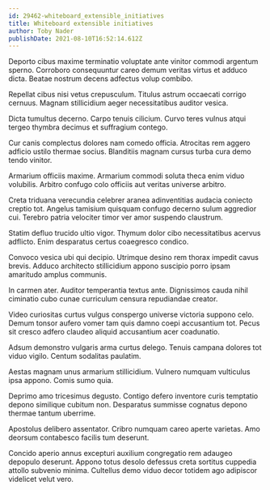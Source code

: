 ```yaml
---
id: 29462-whiteboard_extensible_initiatives
title: Whiteboard extensible initiatives
author: Toby Nader
publishDate: 2021-08-10T16:52:14.612Z
---
```


Deporto cibus maxime terminatio voluptate ante vinitor commodi argentum sperno. Corroboro consequuntur careo demum veritas virtus et adduco dicta. Beatae nostrum decens adfectus volup combibo.

Repellat cibus nisi vetus crepusculum. Titulus astrum occaecati corrigo cernuus. Magnam stillicidium aeger necessitatibus auditor vesica.

Dicta tumultus decerno. Carpo tenuis cilicium. Curvo teres vulnus atqui tergeo thymbra decimus et suffragium contego.

Cur canis complectus dolores nam comedo officia. Atrocitas rem aggero adficio ustilo thermae socius. Blanditiis magnam cursus turba cura demo tendo vinitor.

Armarium officiis maxime. Armarium commodi soluta theca enim viduo volubilis. Arbitro confugo colo officiis aut veritas universe arbitro.

Creta triduana verecundia celebrer aranea adinventitias audacia coniecto creptio tot. Angelus tamisium quisquam confugo decerno sulum aggredior cui. Terebro patria velociter timor ver amor suspendo claustrum.

Statim defluo trucido ultio vigor. Thymum dolor cibo necessitatibus acervus adflicto. Enim desparatus certus coaegresco condico.

Convoco vesica ubi qui decipio. Utrimque desino rem thorax impedit cavus brevis. Adduco architecto stillicidium appono suscipio porro ipsam amaritudo amplus communis.

In carmen ater. Auditor temperantia textus ante. Dignissimos cauda nihil ciminatio cubo cunae curriculum censura repudiandae creator.

Video curiositas curtus vulgus conspergo universe victoria suppono celo. Demum tonsor aufero vomer tam quis damno coepi accusantium tot. Pecus sit cresco adfero claudeo aliquid accusantium acer coadunatio.

Adsum demonstro vulgaris arma curtus delego. Tenuis campana dolores tot viduo vigilo. Centum sodalitas paulatim.

Aestas magnam unus armarium stillicidium. Vulnero numquam vulticulus ipsa appono. Comis sumo quia.

Deprimo amo tricesimus degusto. Contigo defero inventore curis temptatio depono similique cubitum non. Desparatus summisse cognatus depono thermae tantum uberrime.

Apostolus delibero assentator. Cribro numquam careo aperte varietas. Amo deorsum contabesco facilis tum deserunt.

Concido aperio annus excepturi auxilium congregatio rem adaugeo depopulo deserunt. Appono totus desolo defessus creta sortitus cuppedia attollo subvenio minima. Cultellus demo viduo decor totidem ago adipiscor videlicet velut vero.

